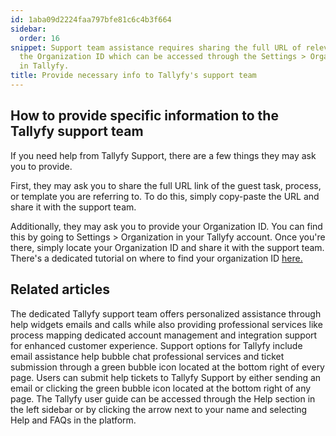```yaml
---
id: 1aba09d2224faa797bfe81c6c4b3f664
sidebar:
  order: 16
snippet: Support team assistance requires sharing the full URL of relevant tasks and
  the Organization ID which can be accessed through the Settings > Organization menu
  in Tallyfy.
title: Provide necessary info to Tallyfy's support team
---
```


## How to provide specific information to the Tallyfy support team

If you need help from Tallyfy Support, there are a few things they may ask you to provide.

First, they may ask you to share the full URL link of the guest task, process, or template you are referring to. To do this, simply copy-paste the URL and share it with the support team.

Additionally, they may ask you to provide your Organization ID. You can find this by going to Settings > Organization in your Tallyfy account. Once you're there, simply locate your Organization ID and share it with the support team. There's a dedicated tutorial on where to find your organization ID [here.](/products/pro/miscellaneous/how-to-find-your-tallyfy-ids/)


## Related articles
<CardGrid>
<LinkTitleCard header="<b>Support > Contact Tallyfy support or engage in professional services</b>" href="/products/pro/miscellaneous/support/how-can-i-contact-tallyfys-support-team/" > The dedicated Tallyfy support team offers personalized assistance through help widgets emails and calls while also providing professional services like process mapping dedicated account management and integration support for enhanced customer experience. </LinkTitleCard>
<LinkTitleCard header="<b>Miscellaneous > Support</b>" href="/products/pro/miscellaneous/support/" > Support options for Tallyfy include email assistance help bubble chat professional services and ticket submission through a green bubble icon located at the bottom right of every page. </LinkTitleCard>
<LinkTitleCard header="<b>Support > Submit a Help Ticket</b>" href="/products/pro/miscellaneous/support/how-do-i-submit-a-help-ticket-to-tallyfy/" > Users can submit help tickets to Tallyfy Support by either sending an email or clicking the green bubble icon located at the bottom right of any page. </LinkTitleCard>
<LinkTitleCard header="<b>Support > In-app user guide</b>" href="/products/pro/miscellaneous/support/how-to-access-the-tallyfy-user-guide/" > The Tallyfy user guide can be accessed through the Help section in the left sidebar or by clicking the arrow next to your name and selecting Help and FAQs in the platform. </LinkTitleCard>
</CardGrid>
